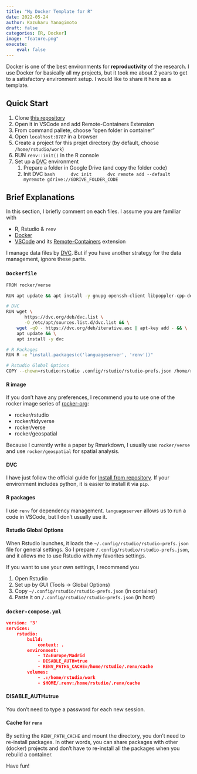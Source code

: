 ```yaml
---
title: "My Docker Template for R"
date: 2022-05-24
author: Kazuharu Yanagimoto
draft: false
categories: [R, Docker]
image: "feature.png"
execute:
    eval: false
---
```


Docker is one of the best environments for **reproductivity** of the research.
I use Docker for basically all my projects, but it took me about 2 years to get to a satisfactory environment setup. I would like to share it here as a template.

## Quick Start
1. Clone [this repository](https://github.com/nicetak/dockerR)
1. Open it in VSCode and add Remote-Containers Extension
1. From command pallete, choose "open folder in container"
1. Open `localhost:8787` in a browser
1. Create a project for this projet directory (by default, choose `/home/rstudio/work`)
1. RUN `renv::init()` in the R console
1. Set up a [DVC](https://dvc.org/) environment
    1. Prepare a folder in Google Drive (and copy the folder code)
    1. Init DVC
        ```bash
        dvc init
        dvc remote add --default myremote gdrive://GDRIVE_FOLDER_CODE
        ```


## Brief Explanations
In this section, I briefly comment on each files. I assume you are familiar with

- R, Rstudio & `renv`
- [Docker](https://www.docker.com/)
- [VSCode](https://code.visualstudio.com/) and its [Remote-Containers](https://marketplace.visualstudio.com/items?itemName=ms-vscode-remote.remote-containers) extension

I manage data files by [DVC](https://dvc.org/).
But if you have another strategy for the data management, ignore these parts.


### `Dockerfile`
```bash
FROM rocker/verse

RUN apt update && apt install -y gnupg openssh-client libpoppler-cpp-dev

# DVC
RUN wget \
       https://dvc.org/deb/dvc.list \
       -O /etc/apt/sources.list.d/dvc.list && \
    wget -qO - https://dvc.org/deb/iterative.asc | apt-key add - && \
    apt update && \
    apt install -y dvc 

# R Packages
RUN R -e "install.packages(c('languageserver', 'renv'))"

# Rstudio Global Options
COPY --chown=rstudio:rstudio .config/rstudio/rstudio-prefs.json /home/rstudio/.config/rstudio/rstudio-prefs.json
```

#### R image
If you don't have any preferences, I recommend you to use one of the rocker image series
of [rocker-org](https://github.com/rocker-org/rocker):

- rocker/rstudio
- rocker/tidyverse
- rocker/verse
- rocker/geospatial

Because I currently write a paper by Rmarkdown,
I usually use `rocker/verse` and use `rocker/geospatial` for spatial analysis.

#### DVC
I have just follow the official guide for [Install from repository](https://dvc.org/doc/install/linux#from-repo-on-debian-ubuntu).
If your environment includes python, it is easier to install it via `pip`.

#### R packages
I use `renv` for dependency management.
`languageserver` allows us to run a code in VSCode, but I don't usually use it.

#### Rstudio Global Options
When Rstudio launches, it loads the `~/.config/rstudio/rstudio-prefs.json` file for general settings. So I prepare `/.config/rstudio/rstudio-prefs.json`,
and it allows me to use Rstudio with my favorites settings.

If you want to use your own settings, I recommend you

1. Open Rstudio 
1. Set up by GUI (Tools -> Global Options)
1. Copy `~/.config/rstudio/rstudio-prefs.json` (in container)
1. Paste it on `/.config/rstudio/rstudio-prefs.json` (in host)


### `docker-compose.yml`
```json
version: '3'
services:
    rstudio:
        build:
            context: .
        environment:
            - TZ=Europe/Madrid
            - DISABLE_AUTH=true
            - RENV_PATHS_CACHE=/home/rstudio/.renv/cache
        volumes:
            - .:/home/rstudio/work
            - $HOME/.renv:/home/rstudio/.renv/cache
```

#### DISABLE_AUTH=true
You don't need to type a password for each new session.

#### Cache for `renv`
By setting the `RENV_PATH_CACHE` and mount the directory,
you don't need to re-install packages.
In other words, you can share packages with other (docker) projects and
don't have to re-install all the packages when you rebuild a container.



Have fun!
